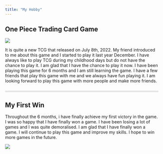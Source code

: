 ```yaml
---
title: "My Hobby"
---
```


## One Piece Trading Card Game

![](img/onepiece.jpg)

It is quite a new TCG that released on July 8th, 2022. My friend introduced to me about this game and I started to play it last year December. I have always like to play TCG during my childhood days but do not have the chance to play it. I am glad that I have the chance to play it now. I have been playing this game for 6 months and I am still learning the game. I have a few friends that play this game with me and we always have fun playing it. I am looking forward to play this game with more people and make more friends.

::: {style="border-bottom: 5px solid #e5e5e5; padding-bottom: 10px;"}
:::

## My First Win

Throughout the 6 months, i have finally achieve my first victory in the game. I was so happy that I have finally won a game. I have been losing a lot of games and I was quite demoralised. I am glad that I have finally won a game. I will continue to play this game and improve my skills. I hope to win more games in the future.

![](img/winner.jpg)

